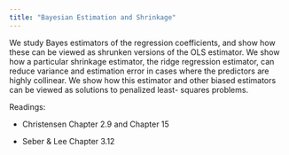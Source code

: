 ```yaml
---
title: "Bayesian Estimation and Shrinkage"
---
```


We study Bayes estimators of the regression coefficients, and show
how these can be viewed as shrunken versions of the OLS estimator.
We show how a particular shrinkage estimator, the ridge regression
estimator, can reduce variance and estimation error in cases where
the predictors are highly collinear. We show how this estimator and
other biased estimators can be viewed as solutions to penalized least-
squares problems.

Readings:

-   Christensen Chapter 2.9 and Chapter 15

-   Seber & Lee Chapter 3.12
